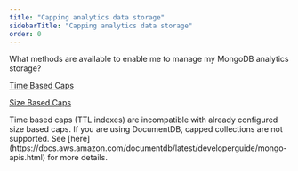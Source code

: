 ```yaml
---
title: "Capping analytics data storage"
sidebarTitle: "Capping analytics data storage"
order: 0
---
```


What methods are available to enable me to manage my MongoDB analytics storage?

[Time Based Caps](/5.6/tyk-stack/tyk-manager/analytics/capping-analytics-data-storage#a-name-time-based-cap-a-time-based-cap)

[Size Based Caps](/5.6/tyk-stack/tyk-manager/analytics/capping-analytics-data-storage#a-name-size-based-cap-a-size-based-cap)


<Note>
Time based caps (TTL indexes) are incompatible with already configured size based caps.
</Note>



<Note>
If you are using DocumentDB, capped collections are not supported. See [here](https://docs.aws.amazon.com/documentdb/latest/developerguide/mongo-apis.html) for more details.
</Note>

